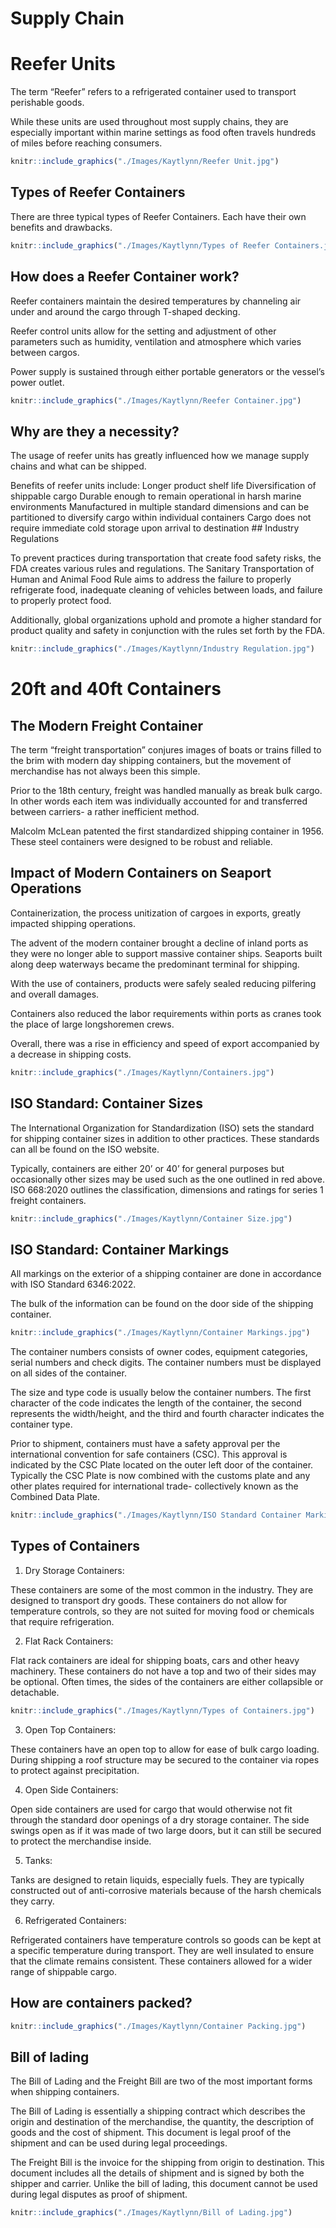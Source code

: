 # Supply Chain


# Reefer Units
The term “Reefer” refers to a refrigerated container used to transport perishable goods.
 
While these units are used throughout most supply chains, they are especially important within marine settings as food often travels hundreds of miles before reaching consumers.


```r
knitr::include_graphics("./Images/Kaytlynn/Reefer Unit.jpg")
```
## Types of Reefer Containers
There are three typical types of Reefer Containers.  Each have their own benefits and drawbacks.



```r
knitr::include_graphics("./Images/Kaytlynn/Types of Reefer Containers.jpg")
```
## How does a Reefer Container work?

Reefer containers maintain the desired temperatures by channeling air under and around the cargo through T-shaped decking.

Reefer control units allow for the setting and adjustment of other parameters such as humidity, ventilation and atmosphere which varies between cargos.  

Power supply is sustained  through either portable generators or the vessel’s power outlet.


```r
knitr::include_graphics("./Images/Kaytlynn/Reefer Container.jpg")
```
## Why are they a necessity?
The usage of reefer units has greatly influenced how we manage supply chains and what can be shipped. 

Benefits of reefer units include: 
Longer product shelf life
Diversification of shippable cargo
Durable enough to remain operational in harsh marine environments
Manufactured in multiple standard dimensions and can be partitioned to diversify cargo within individual containers
Cargo does not require immediate cold storage upon arrival to destination
## Industry Regulations

To prevent practices during transportation that create food safety risks, the FDA creates various rules and regulations. The Sanitary Transportation of Human and Animal Food Rule aims to address the failure to properly refrigerate food, inadequate cleaning of vehicles between loads, and failure to properly protect food. 

Additionally, global organizations uphold and promote a higher standard for product quality and safety in conjunction with the rules set forth by the FDA. 


```r
knitr::include_graphics("./Images/Kaytlynn/Industry Regulation.jpg")
```
# 20ft and 40ft Containers

## The Modern Freight Container
The term “freight transportation” conjures images of boats or trains filled to the brim with modern day shipping containers, but the movement of merchandise has not always been this simple. 

Prior to the 18th century, freight was handled manually as break bulk cargo. In other words each item was individually accounted for and transferred between carriers- a rather inefficient method. 

Malcolm McLean patented the first standardized shipping container in 1956.  These steel containers were designed to be robust and reliable. 

## Impact of Modern Containers on Seaport Operations
Containerization, the process unitization of cargoes in exports, greatly impacted shipping operations. 

The advent of the modern container brought a decline of inland ports as they were no longer able to support massive container ships.  Seaports built along deep waterways became the predominant terminal for shipping.

With the use of containers, products were safely sealed reducing pilfering and overall damages.

Containers also reduced the labor requirements within ports as cranes took the place of large longshoremen crews.

Overall, there was a rise in efficiency and speed of export accompanied by a decrease in shipping costs.

```r
knitr::include_graphics("./Images/Kaytlynn/Containers.jpg")
```

## ISO Standard: Container Sizes
The International Organization for Standardization (ISO) sets the standard for shipping container sizes in addition to other practices.  These standards can all be found on the ISO website.

Typically, containers are either 20’ or 40’ for general purposes but occasionally other sizes may be used such as the one outlined in red above.  ISO 668:2020 outlines the classification, dimensions and ratings for series 1 freight containers.

```r
knitr::include_graphics("./Images/Kaytlynn/Container Size.jpg")
```

## ISO Standard: Container Markings

All markings on the exterior of a shipping container are done in accordance with ISO Standard 6346:2022.  

The bulk of the information can be found on the door side of the shipping container. 

```r
knitr::include_graphics("./Images/Kaytlynn/Container Markings.jpg")
```

The container numbers consists of owner codes, equipment categories, serial numbers and check digits.  The container numbers must be displayed on all sides of the container.

The size and type code is usually below the container numbers. The first character of the code indicates the length of the container, the second represents the width/height, and the third and fourth character indicates the container type. 

Prior to shipment, containers must have a safety approval per the international convention for safe containers (CSC). This approval is indicated by the CSC Plate located on the outer left door of the container.  Typically the CSC Plate is now combined with the customs plate and any other plates required for international trade- collectively known as the Combined Data Plate. 

```r
knitr::include_graphics("./Images/Kaytlynn/ISO Standard Container Markings.jpg")
```
## Types of Containers

1. Dry Storage Containers:

These containers are some of the most common in the industry.  They are  designed to transport dry goods. These containers do not allow for temperature controls, so they are not suited for moving food or chemicals that require refrigeration.

2. Flat Rack Containers:

Flat rack containers are ideal for shipping boats, cars and other heavy machinery.  These containers do not have a top and two of their sides may be optional.  Often times, the sides of the containers are either collapsible or detachable. 


```r
knitr::include_graphics("./Images/Kaytlynn/Types of Containers.jpg")
```
3. Open Top Containers:

These containers have an open top to allow for ease of bulk cargo loading.  During shipping a roof structure may be secured to the container via ropes to protect against precipitation. 

4. Open Side Containers:

Open side containers are used for cargo that would otherwise not fit through the standard door openings of a dry storage container. The side swings open as if it was made of two large doors, but it can still be secured to protect the merchandise inside.

5. Tanks:

Tanks are designed to retain liquids, especially fuels. They are typically constructed out of anti-corrosive materials because of the harsh chemicals they carry. 

6. Refrigerated Containers:

Refrigerated containers have temperature controls so goods can be kept at a specific temperature during transport. They are well insulated to ensure that the climate remains consistent.  These containers allowed for a wider range of shippable cargo. 

## How are containers packed?


```r
knitr::include_graphics("./Images/Kaytlynn/Container Packing.jpg")
```

## Bill of lading

The Bill of Lading and the Freight Bill are two of the most important forms when shipping containers. 

The Bill of Lading is essentially a shipping contract which describes the origin and destination of the merchandise, the quantity, the description of goods and the cost of shipment. This document is legal proof of the shipment and can be used during legal proceedings. 

The Freight Bill is the invoice for the shipping from origin to destination.  This document includes all the details of shipment and is signed by both the shipper and carrier. Unlike the bill of lading, this document  cannot be used during legal disputes as proof of shipment. 

```r
knitr::include_graphics("./Images/Kaytlynn/Bill of Lading.jpg")
```

